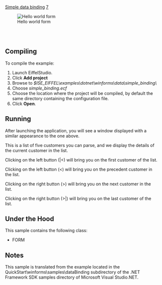 [[Property:title|Simple data binding]]
[[Property:weight|7]]
<div> 
[[Image:simple-data-binding|Hello world form]]  
</div>
<br/>
<br/>


==Compiling==

To compile the example: 
# Launch EiffelStudio.
# Click '''Add project'''
# Browse to ''$ISE_EIFFEL\examples\dotnet\winforms\data\simple_binding\''
# Choose ''simple_binding.ecf''
# Choose the location where the project will be compiled, by default the same directory containing the configuration file.
# Click '''Open'''.


==Running==

After launching the application, you will see a window displayed with a similar appearance to the one above. 

This is a list of five customers you can parse, and we display the details of the current customer in the list. 

Clicking on the left button (|<) will bring you on the first customer of the list. 

Clicking on the left button (<) will bring you on the precedent customer in the list. 

Clicking on the right button (>) will bring you on the next customer in the list. 

Clicking on the right button (>|) will bring you on the last customer of the list. 



==Under the Hood==



This sample contains the following class:
*  <span><eiffel>FORM</eiffel></span> 

==Notes==

This sample is translated from the example located in the QuickStart\winforms\samples\dataBinding subdirectory of the .NET Framework SDK samples directory of Microsoft Visual Studio.NET. 








